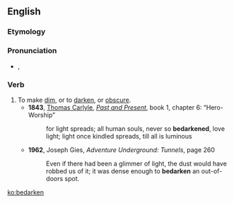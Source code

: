 ==English==

===Etymology===
{{prefix|be|darken|lang=en}}

===Pronunciation===
* {{a|RP}} {{enPR|bĭdärʹkn}}, {{IPA|/bɪˈdɑːkn̩/|lang=en}}

===Verb===
{{en-verb}}

# To make [[dim]], or to [[darken]], or [[obscure]].
#* '''1843''', [[:w:Thomas Carlyle|Thomas Carlyle]], ''[[:w:Past and Present (book)|Past and Present]]'', book 1, chapter 6: “Hero-Worship”
#*: for light spreads; all human souls, never so '''bedarkened''', love light; light once kindled spreads, till all is luminous
#* '''1962''', Joseph Gies, ''Adventure Underground: Tunnels'', page 260
#*: Even if there had been a glimmer of light, the dust would have robbed us of it; it was dense enough to '''bedarken''' an out-of-doors spot.

[[ko:bedarken]]